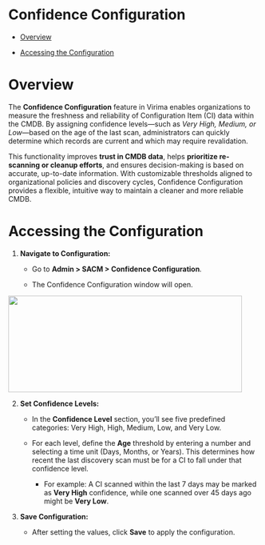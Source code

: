 # Confidence Configuration

- [Overview](#ConfidenceConfiguration-Overview)

- [Accessing the Configuration](#ConfidenceConfiguration-AccessingtheCon)

# Overview

The **Confidence Configuration** feature in Virima enables organizations to measure the freshness and reliability of Configuration Item (CI) data within the CMDB. By assigning confidence levels—such as *Very High, Medium, or Low*—based on the age of the last scan, administrators can quickly determine which records are current and which may require revalidation.

This functionality improves **trust in CMDB data**, helps **prioritize re-scanning or cleanup efforts**, and ensures decision-making is based on accurate, up-to-date information. With customizable thresholds aligned to organizational policies and discovery cycles, Confidence Configuration provides a flexible, intuitive way to maintain a cleaner and more reliable CMDB.

# Accessing the Configuration

1.  **Navigate to Configuration:**

    - Go to **Admin \> SACM \> Confidence Configuration**.

    - The Confidence Configuration window will open.

<img src="C:\Docs\mdx_format\media\Confidence_Configuration/media/image1-1.jpg" style="width:4.875in;height:2.00833in" />

2.  **Set Confidence Levels:**

    - In the **Confidence Level** section, you’ll see five predefined categories: Very High, High, Medium, Low, and Very Low.

    - For each level, define the **Age** threshold by entering a number and selecting a time unit (Days, Months, or Years). This determines how recent the last discovery scan must be for a CI to fall under that confidence level.

      - For example: A CI scanned within the last 7 days may be marked as **Very High** confidence, while one scanned over 45 days ago might be **Very Low**.

3.  **Save Configuration:**

    - After setting the values, click **Save** to apply the configuration.
